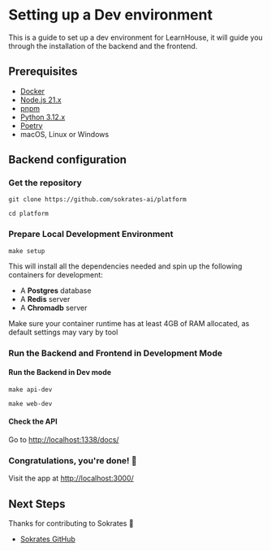 
# Setting up a Dev environment

This is a guide to set up a dev environment for LearnHouse, it will guide you through the installation of the backend and the frontend.

## Prerequisites

- [Docker](https://docs.docker.com/get-docker/)
- [Node.js 21.x](https://nodejs.org/en/download/)
- [pnpm](https://pnpm.io/installation)
- [Python 3.12.x](https://www.python.org/downloads/)
- [Poetry](https://python-poetry.org/docs/)
- macOS, Linux or Windows

## Backend configuration

<Steps>

### Get the repository

```shell copy
git clone https://github.com/sokrates-ai/platform
```

```shell copy
cd platform
```

### Prepare Local Development Environment

```shell copy
make setup
```

This will install all the dependencies needed and spin up the following containers for development:

- A **Postgres** database
- A **Redis** server
- A **Chromadb** server

<Callout type="warning">
  Make sure your container runtime has at least 4GB of RAM allocated, as default
  settings may vary by tool
</Callout>

### Run the Backend and Frontend in Development Mode

#### Run the Backend in Dev mode

```shell copy
make api-dev
```

```shell copy
make web-dev
```

#### Check the API

Go to [http://localhost:1338/docs/](http://localhost:1338/docs/)

</Steps>

### Congratulations, you're done! 🎉

Visit the app at [http://localhost:3000/](http://localhost:3000/)

## Next Steps

Thanks for contributing to Sokrates  💟

- [Sokrates GitHub](https://github.com/sokrates-ai/)
